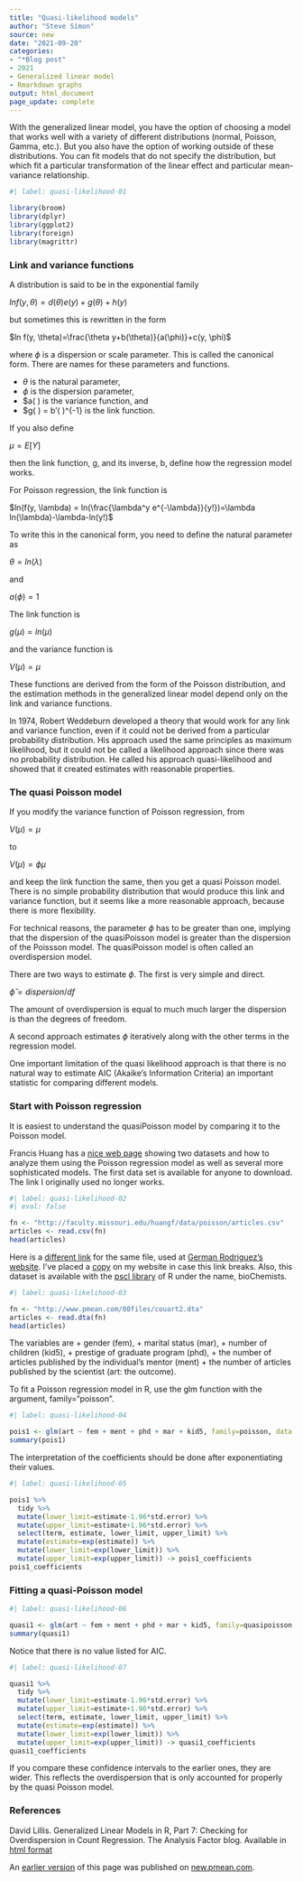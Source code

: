 ```yaml
---
title: "Quasi-likelihood models"
author: "Steve Simon"
source: new
date: "2021-09-20"
categories:
- "*Blog post"
- 2021
- Generalized linear model
- Rmarkdown graphs
output: html_document
page_update: complete
---
```


With the generalized linear model, you have the option of choosing a model that works well with a variety of different distributions (normal, Poisson, Gamma, etc.). But you also have the option of working outside of these distributions. You can fit models that do not specify the distribution, but which fit a particular transformation of the linear effect and particular mean-variance relationship.

```r
#| label: quasi-likelihood-01

library(broom)
library(dplyr)
library(ggplot2)
library(foreign)
library(magrittr)
```

### Link and variance functions

A distribution is said to be in the exponential family

$ln f(y, \theta)=d(\theta)e(y)+g(\theta)+h(y)$

but sometimes this is rewritten in the form

$ln f(y, \theta)=\frac{\theta y+b(\theta)}{a(\phi)}+c(y, \phi)$

where $\phi$ is a dispersion or scale parameter. This is called the canonical form. There are names for these parameters and functions.

+ $\theta$ is the natural parameter,
+ $\phi$ is the dispersion parameter,
+ $a(\ ) is the variance function, and
+ $g(\ ) = b'(\ )^{-1} is the link function.

If you also define 

$\mu=E[Y]$

then the link function, g, and its inverse, b, define how the regression model works.

For Poisson regression, the link function is

$ln(f(y, \lambda) = ln(\frac{\lambda^y e^{-\lambda}}{y!})=\lambda ln(\lambda)-\lambda-ln(y!)$

To write this in the canonical form, you need to define the natural parameter as

$\theta=ln(\lambda)$

and

$a(\phi)=1$

The link function is

$g(\mu)=ln(\mu)$

and the variance function is

$V(\mu)=\mu$

These functions are derived from the form of the Poisson distribution, and the estimation methods in the generalized linear model depend only on the link and variance functions.

In 1974, Robert Weddeburn developed a theory that would work for any link and variance function, even if it could not be derived from a particular probability distribution. His approach used the same principles as maximum likelihood, but it could not be called a likelihood approach since there was no probability distribution. He called his approach quasi-likelihood and showed that it created estimates with reasonable properties.

### The quasi Poisson model

If you modify the variance function of Poisson regression, from 

$V(\mu)=\mu$

to

$V(\mu)=\phi \mu$

and keep the link function the same, then you get a quasi Poisson model. There is no simple probability distribution that would produce this link and variance function, but it seems like a more reasonable approach, because there is more flexibility.

For technical reasons, the parameter $\phi$ has to be greater than one, implying that the dispersion of the quasiPoisson model is greater than the dispersion of the Poissson model. The quasiPoisson model is often called an overdispersion model.

There are two ways to estimate $\phi$. The first is very simple and direct.

$\hat{\phi}= dispersion / df$

The amount of overdispersion is equal to much much larger the dispersion is than the degrees of freedom.

A second approach estimates $\phi$ iteratively along with the other terms in the regression model.

One important limitation of the quasi likelihood approach is that there is no natural way to estimate AIC (Akaike's Information Criteria) an important statistic for comparing different models.

<!---More--->

### Start with Poisson regression

It is easiest to understand the quasiPoisson model by comparing it to the Poisson model.

Francis Huang has a [nice web page][hua1] showing two datasets and how to analyze them using the Poisson regression model as well as several more sophisticated models. The first data set is available for anyone to download. The link I originally used no longer works.

```r
#| label: quasi-likelihood-02
#| eval: false

fn <- "http://faculty.missouri.edu/huangf/data/poisson/articles.csv"
articles <- read.csv(fn)
head(articles)
```

Here is a [different link][rod3] for the same file, used at [German Rodriguez's website][rod2]. I've placed a [copy][sim3] on my website in case this link breaks. Also, this dataset is available with the [pscl library][zei1] of R under the name, bioChemists.

```r
#| label: quasi-likelihood-03

fn <- "http://www.pmean.com/00files/couart2.dta"
articles <- read.dta(fn)
head(articles)
```

[hua1]: https://francish.netlify.app/post/poisson-and-negative-binomial-regression-using-r/
[rod2]: https://data.princeton.edu/wws509/r/overdispersion
[rod3]: http://www.pmean.com/00files/couart2.dta
[sim3]: http://www.pmean.com/00files/couart2.dta
[zei1]: https://cran.r-project.org/web/packages/pscl/vignettes/countreg.pdf

The variables are
+ gender (fem),
+ marital status (mar),
+ number of children (kid5),
+ prestige of graduate program (phd), 
+ the number of articles published by the individual's mentor (ment)
+ the number of articles published by the scientist (art: the outcome).

To fit a Poisson regression model in R, use the glm function with the argument, family="poisson".

```r
#| label: quasi-likelihood-04

pois1 <- glm(art ~ fem + ment + phd + mar + kid5, family=poisson, data = articles)
summary(pois1)
```

The interpretation of the coefficients should be done after exponentiating their values.

```r
#| label: quasi-likelihood-05

pois1 %>%
  tidy %>%
  mutate(lower_limit=estimate-1.96*std.error) %>%
  mutate(upper_limit=estimate+1.96*std.error) %>%
  select(term, estimate, lower_limit, upper_limit) %>%
  mutate(estimate=exp(estimate)) %>%
  mutate(lower_limit=exp(lower_limit)) %>%
  mutate(upper_limit=exp(upper_limit)) -> pois1_coefficients
pois1_coefficients
```

### Fitting a quasi-Poisson model

```r
#| label: quasi-likelihood-06

quasi1 <- glm(art ~ fem + ment + phd + mar + kid5, family=quasipoisson, data = articles)
summary(quasi1)
```

Notice that there is no value listed for AIC.

```r
#| label: quasi-likelihood-07

quasi1 %>%
  tidy %>%
  mutate(lower_limit=estimate-1.96*std.error) %>%
  mutate(upper_limit=estimate+1.96*std.error) %>%
  select(term, estimate, lower_limit, upper_limit) %>%
  mutate(estimate=exp(estimate)) %>%
  mutate(lower_limit=exp(lower_limit)) %>%
  mutate(upper_limit=exp(upper_limit)) -> quasi1_coefficients
quasi1_coefficients
```

If you compare these confidence intervals to the earlier ones, they are wider. This reflects the overdispersion that is only accounted for properly by the quasi Poisson model.

### References

David Lillis. Generalized Linear Models in R, Part 7: Checking for Overdispersion in Count Regression. The Analysis Factor blog. Available in [html format][taf1]

[taf1]: https://www.theanalysisfactor.com/glm-r-overdispersion-count-regression/

An [earlier version][sim2] of this page was published on [new.pmean.com][sim1].

[sim1]: http://new.pmean.com
[sim2]: http://new.pmean.com/quasi-likelihood/
